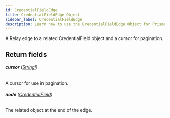 ```yaml
---
id: CredentialFieldEdge
title: CredentialFieldEdge Object
sidebar_label: CredentialFieldEdge
description: Learn how to use the CredentialFieldEdge Object for Prismatic's API.
---
```


A Relay edge to a related CredentialField object and a cursor for pagination.

## Return fields

###### <b>cursor</b> ([String!](api/schema/scalar/String.mdx))

A cursor for use in pagination.

###### <b>node</b> ([CredentialField](api/schema/object/CredentialField.mdx))

The related object at the end of the edge.
